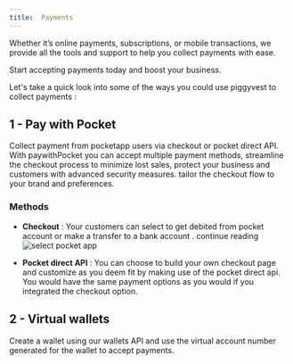 ```yaml
---
title:  Payments
---
```

Whether it’s online payments, subscriptions, or mobile transactions, we provide all the tools and support to help you collect payments with ease.

<Note>Start accepting payments today and boost your business.</Note>

Let's take a quick look into some of the ways you could use piggyvest to collect payments : 

## 1 - Pay with Pocket
Collect payment from pocketapp users via checkout or pocket direct API. With paywithPocket you can accept multiple payment methods, streamline the checkout process to minimize lost sales, protect your business and customers with advanced security measures.
tailor the checkout flow to your brand and preferences.

### Methods
- **Checkout** : Your customers can select to get debited from pocket account or make a transfer to a bank account . continue reading 
![select pocket app](/images/select-pay-with-pocket.png)

- **Pocket direct API** : You can choose to build your own checkout page and customize as you deem fit by making use of the pocket direct api. 
You would have the same payment options as you would if you integrated the checkout option.

## 2 - Virtual wallets
Create a wallet using our wallets API and use the virtual account number generated for the wallet to accept payments.

